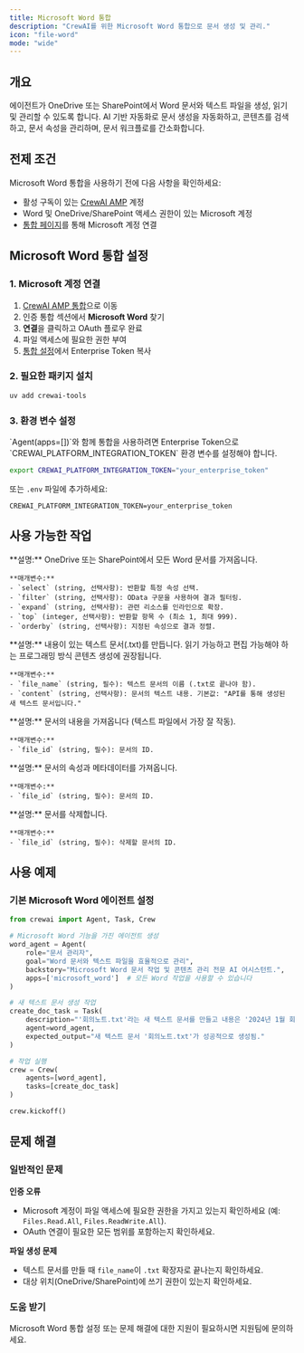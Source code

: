 ```yaml
---
title: Microsoft Word 통합
description: "CrewAI를 위한 Microsoft Word 통합으로 문서 생성 및 관리."
icon: "file-word"
mode: "wide"
---
```


## 개요

에이전트가 OneDrive 또는 SharePoint에서 Word 문서와 텍스트 파일을 생성, 읽기 및 관리할 수 있도록 합니다. AI 기반 자동화로 문서 생성을 자동화하고, 콘텐츠를 검색하고, 문서 속성을 관리하며, 문서 워크플로를 간소화합니다.

## 전제 조건

Microsoft Word 통합을 사용하기 전에 다음 사항을 확인하세요:

- 활성 구독이 있는 [CrewAI AMP](https://app.crewai.com) 계정
- Word 및 OneDrive/SharePoint 액세스 권한이 있는 Microsoft 계정
- [통합 페이지](https://app.crewai.com/crewai_plus/connectors)를 통해 Microsoft 계정 연결

## Microsoft Word 통합 설정

### 1. Microsoft 계정 연결

1. [CrewAI AMP 통합](https://app.crewai.com/crewai_plus/connectors)으로 이동
2. 인증 통합 섹션에서 **Microsoft Word** 찾기
3. **연결**을 클릭하고 OAuth 플로우 완료
4. 파일 액세스에 필요한 권한 부여
5. [통합 설정](https://app.crewai.com/crewai_plus/settings/integrations)에서 Enterprise Token 복사

### 2. 필요한 패키지 설치

```bash
uv add crewai-tools
```

### 3. 환경 변수 설정

<Note>
  `Agent(apps=[])`와 함께 통합을 사용하려면 Enterprise Token으로 `CREWAI_PLATFORM_INTEGRATION_TOKEN` 환경 변수를 설정해야 합니다.
</Note>

```bash
export CREWAI_PLATFORM_INTEGRATION_TOKEN="your_enterprise_token"
```

또는 `.env` 파일에 추가하세요:

```
CREWAI_PLATFORM_INTEGRATION_TOKEN=your_enterprise_token
```

## 사용 가능한 작업

<AccordionGroup>
  <Accordion title="microsoft_word/get_documents">
    **설명:** OneDrive 또는 SharePoint에서 모든 Word 문서를 가져옵니다.

    **매개변수:**
    - `select` (string, 선택사항): 반환할 특정 속성 선택.
    - `filter` (string, 선택사항): OData 구문을 사용하여 결과 필터링.
    - `expand` (string, 선택사항): 관련 리소스를 인라인으로 확장.
    - `top` (integer, 선택사항): 반환할 항목 수 (최소 1, 최대 999).
    - `orderby` (string, 선택사항): 지정된 속성으로 결과 정렬.
  </Accordion>

  <Accordion title="microsoft_word/create_text_document">
    **설명:** 내용이 있는 텍스트 문서(.txt)를 만듭니다. 읽기 가능하고 편집 가능해야 하는 프로그래밍 방식 콘텐츠 생성에 권장됩니다.

    **매개변수:**
    - `file_name` (string, 필수): 텍스트 문서의 이름 (.txt로 끝나야 함).
    - `content` (string, 선택사항): 문서의 텍스트 내용. 기본값: "API를 통해 생성된 새 텍스트 문서입니다."
  </Accordion>

  <Accordion title="microsoft_word/get_document_content">
    **설명:** 문서의 내용을 가져옵니다 (텍스트 파일에서 가장 잘 작동).

    **매개변수:**
    - `file_id` (string, 필수): 문서의 ID.
  </Accordion>

  <Accordion title="microsoft_word/get_document_properties">
    **설명:** 문서의 속성과 메타데이터를 가져옵니다.

    **매개변수:**
    - `file_id` (string, 필수): 문서의 ID.
  </Accordion>

  <Accordion title="microsoft_word/delete_document">
    **설명:** 문서를 삭제합니다.

    **매개변수:**
    - `file_id` (string, 필수): 삭제할 문서의 ID.
  </Accordion>
</AccordionGroup>

## 사용 예제

### 기본 Microsoft Word 에이전트 설정

```python
from crewai import Agent, Task, Crew

# Microsoft Word 기능을 가진 에이전트 생성
word_agent = Agent(
    role="문서 관리자",
    goal="Word 문서와 텍스트 파일을 효율적으로 관리",
    backstory="Microsoft Word 문서 작업 및 콘텐츠 관리 전문 AI 어시스턴트.",
    apps=['microsoft_word']  # 모든 Word 작업을 사용할 수 있습니다
)

# 새 텍스트 문서 생성 작업
create_doc_task = Task(
    description="'회의노트.txt'라는 새 텍스트 문서를 만들고 내용은 '2024년 1월 회의 노트: 주요 토론 사항 및 실행 항목.'으로 하세요",
    agent=word_agent,
    expected_output="새 텍스트 문서 '회의노트.txt'가 성공적으로 생성됨."
)

# 작업 실행
crew = Crew(
    agents=[word_agent],
    tasks=[create_doc_task]
)

crew.kickoff()
```

## 문제 해결

### 일반적인 문제

**인증 오류**
- Microsoft 계정이 파일 액세스에 필요한 권한을 가지고 있는지 확인하세요 (예: `Files.Read.All`, `Files.ReadWrite.All`).
- OAuth 연결이 필요한 모든 범위를 포함하는지 확인하세요.

**파일 생성 문제**
- 텍스트 문서를 만들 때 `file_name`이 `.txt` 확장자로 끝나는지 확인하세요.
- 대상 위치(OneDrive/SharePoint)에 쓰기 권한이 있는지 확인하세요.

### 도움 받기

<Card title="도움이 필요하신가요?" icon="headset" href="mailto:support@crewai.com">
  Microsoft Word 통합 설정 또는 문제 해결에 대한 지원이 필요하시면 지원팀에 문의하세요.
</Card>
